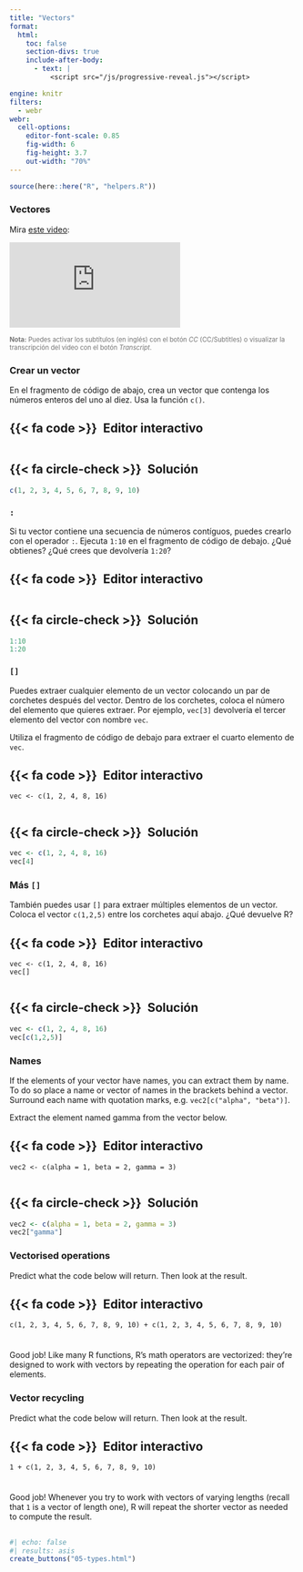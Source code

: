```yaml
---
title: "Vectors"
format:
  html: 
    toc: false
    section-divs: true
    include-after-body: 
      - text: |
          <script src="/js/progressive-reveal.js"></script>

engine: knitr
filters:
  - webr
webr:
  cell-options:
    editor-font-scale: 0.85
    fig-width: 6
    fig-height: 3.7
    out-width: "70%"
---
```


```r
source(here::here("R", "helpers.R"))
```

### Vectores {.no-hide}

Mira [este video](https://vimeo.com/220490316):

```{=html}
<div class="ratio ratio-4x3">
<iframe src="https://player.vimeo.com/video/220490316" frameborder="0" allow="autoplay; fullscreen; picture-in-picture" allowfullscreen></iframe>
</div>
```

[**Nota:** Puedes activar los subtítulos (en inglés) con el botón _CC_ (CC/Subtitles) o visualizar la transcripción del video con el botón _Transcript_.]{style="font-size:.8em;opacity:.6"}

### Crear un vector

En el fragmento de código de abajo, crea un vector que contenga los números enteros del uno al diez. Usa la función `c()`.

::: {.panel-tabset}
## {{< fa code >}}&ensp;Editor interactivo

```webr-r



```

## {{< fa circle-check >}}&ensp;Solución

```r
c(1, 2, 3, 4, 5, 6, 7, 8, 9, 10)
```

:::


### `:`

Si tu vector contiene una secuencia de números contíguos, puedes crearlo con el operador `:`. Ejecuta `1:10` en el fragmento de código de debajo. ¿Qué obtienes? ¿Qué crees que devolvería `1:20`?

::: {.panel-tabset}
## {{< fa code >}}&ensp;Editor interactivo

```webr-r



```

## {{< fa circle-check >}}&ensp;Solución

```r
1:10
1:20
```

:::


### `[]`

Puedes extraer cualquier elemento de un vector colocando un par de corchetes después del vector. Dentro de los corchetes, coloca el número del elemento que quieres extraer. Por ejemplo, `vec[3]` devolvería el tercer elemento del vector con nombre `vec`.

Utiliza el fragmento de código de debajo para extraer el cuarto elemento de `vec`.

::: {.panel-tabset}
## {{< fa code >}}&ensp;Editor interactivo

```webr-r
vec <- c(1, 2, 4, 8, 16)


```

## {{< fa circle-check >}}&ensp;Solución

```r
vec <- c(1, 2, 4, 8, 16)
vec[4]
```

:::

### Más `[]`

También puedes usar `[]` para extraer múltiples elementos de un vector. Coloca el vector `c(1,2,5)` entre los corchetes aquí abajo. ¿Qué devuelve R?

::: {.panel-tabset}
## {{< fa code >}}&ensp;Editor interactivo

```webr-r
vec <- c(1, 2, 4, 8, 16)
vec[]


```

## {{< fa circle-check >}}&ensp;Solución

```r
vec <- c(1, 2, 4, 8, 16)
vec[c(1,2,5)]
```

:::


### Names

If the elements of your vector have names, you can extract them by name. To do so place a name or vector of names in the brackets behind a vector. Surround each name with quotation marks, e.g. `vec2[c("alpha", "beta")]`.

Extract the element named gamma from the vector below.

::: {.panel-tabset}
## {{< fa code >}}&ensp;Editor interactivo

```webr-r
vec2 <- c(alpha = 1, beta = 2, gamma = 3)


```

## {{< fa circle-check >}}&ensp;Solución

```r
vec2 <- c(alpha = 1, beta = 2, gamma = 3)
vec2["gamma"]
```

:::


### Vectorised operations

Predict what the code below will return. Then look at the result.

::: {.panel-tabset}
## {{< fa code >}}&ensp;Editor interactivo

```webr-r
c(1, 2, 3, 4, 5, 6, 7, 8, 9, 10) + c(1, 2, 3, 4, 5, 6, 7, 8, 9, 10)


```

:::

###

Good job! Like many R functions, R's math operators are vectorized: they're designed to work with vectors by repeating the operation for each pair of elements.

### Vector recycling

Predict what the code below will return. Then look at the result.

::: {.panel-tabset}
## {{< fa code >}}&ensp;Editor interactivo

```webr-r
1 + c(1, 2, 3, 4, 5, 6, 7, 8, 9, 10)


```

:::

###

Good job! Whenever you try to work with vectors of varying lengths (recall that `1` is a vector of length one), R will repeat the shorter vector as needed to compute the result.

##

```r
#| echo: false
#| results: asis
create_buttons("05-types.html")
```
